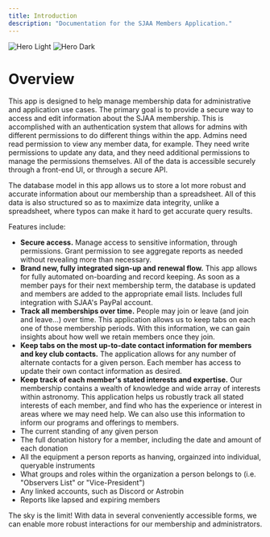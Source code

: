 ```yaml
---
title: Introduction
description: "Documentation for the SJAA Members Application."
---
```


<img
  className="block dark:hidden"
  src="/images/sjaa-half-circle.png"
  alt="Hero Light"
/>
<img
  className="hidden dark:block"
  src="/images/sjaa-half-circle.png"
  alt="Hero Dark"
/>


# Overview

This app is designed to help manage membership data for administrative and application use cases.  The primary goal is to provide a secure way to access and edit information about the SJAA membership.  This is accomplished with an authentication system that allows for admins with different permissions to do different things within the app.  Admins need read permission to view any member data, for example.  They need write permissions to update any data, and they need additional permissions to manage the permissions themselves.  All of the data is accessible securely through a front-end UI, or through a secure API.

The database model in this app allows us to store a lot more robust and accurate information about our membership than a spreadsheet.  All of this data is also structured so as to maximize data integrity, unlike a spreadsheet, where typos can make it hard to get accurate query results.

Features include:

* **Secure access.**  Manage access to sensitive information, through permissions.  Grant permission to see aggregate reports as needed without revealing more than necessary.
* **Brand new, fully integrated sign-up and renewal flow.**  This app allows for fully automated on-boarding and record keeping.  As soon as a member pays for their next membership term, the database is updated and members are added to the appropriate email lists.  Includes full integration with SJAA's PayPal account.
* **Track all memberships over time.**  People may join or leave (and join and leave...) over time.  This application allows us to keep tabs on each one of those membership periods.  With this information, we can gain insights about how well we retain members once they join.
* **Keep tabs on the most up-to-date contact information for members and key club contacts.**  The application allows for any number of alternate contacts for a given person.  Each member has access to update their own contact information as desired.
* **Keep track of each member's stated interests and expertise.**  Our membership contains a wealth of knowledge and wide array of interests within astronomy.  This application helps us robustly track all stated interests of each member, and find who has the experience or interest in areas where we may need help.  We can also use this information to inform our programs and offerings to members.
* The current standing of any given person
* The full donation history for a member, including the date and amount of each donation
* All the equipment a person reports as hanving, orgainzed into individual, queryable instruments
* What groups and roles within the organization a person belongs to (i.e. "Observers List" or "Vice-President")
* Any linked accounts, such as Discord or Astrobin
* Reports like lapsed and expiring members

The sky is the limit!  With data in several conveniently accessible forms, we can enable more robust interactions for our membership and administrators.
